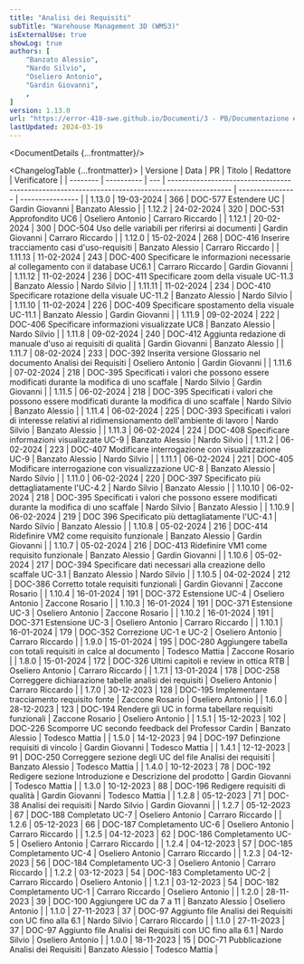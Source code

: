 ```yaml
---
title: "Analisi dei Requisiti"
subTitle: "Warehouse Management 3D (WMS3)"
isExternalUse: true
showLog: true
authors: [
	"Banzato Alessio",
	"Nardo Silvio",
	"Oseliero Antonio",
	"Gardin Giovanni",
	,
]
version: 1.13.0
url: "https://error-418-swe.github.io/Documenti/3 - PB/Documentazione esterna/Analisi dei Requisiti_v1.13.0.pdf"
lastUpdated: 2024-03-19
---
```



<DocumentDetails {...frontmatter}/>

<ChangelogTable {...frontmatter}>
| Versione | Data       | PR  | Titolo                                                                                          | Redattore        | Verificatore     |
| -------- | ---------- | --- | ----------------------------------------------------------------------------------------------- | ---------------- | ---------------- |
| 1.13.0   | 19-03-2024 | 366 | DOC-577 Estendere UC                                                                            | Gardin Giovanni  | Banzato Alessio  |
| 1.12.2   | 24-02-2024 | 320 | DOC-531 Approfondito UC6                                                                        | Oseliero Antonio | Carraro Riccardo |
| 1.12.1   | 20-02-2024 | 300 | DOC-504 Uso delle variabili per riferirsi ai documenti                                          | Gardin Giovanni  | Carraro Riccardo |
| 1.12.0   | 15-02-2024 | 268 | DOC-416 Inserire tracciamento casi d'uso-requisiti                                              | Banzato Alessio  | Carraro Riccardo |
| 1.11.13  | 11-02-2024 | 243 | DOC-400 Specificare le informazioni necessarie al collegamento con il database UC6.1            | Carraro Riccardo | Gardin Giovanni  |
| 1.11.12  | 11-02-2024 | 236 | DOC-411 Specificare zoom della visuale UC-11.3                                                  | Banzato Alessio  | Nardo Silvio     |
| 1.11.11  | 11-02-2024 | 234 | DOC-410 Specificare rotazione della visuale UC-11.2                                             | Banzato Alessio  | Nardo Silvio     |
| 1.11.10  | 11-02-2024 | 226 | DOC-409 Specificare spostamento della visuale UC-11.1                                           | Banzato Alessio  | Gardin Giovanni  |
| 1.11.9   | 09-02-2024 | 222 | DOC-406 Specificare informazioni visualizzate UC8                                               | Banzato Alessio  | Nardo Silvio     |
| 1.11.8   | 09-02-2024 | 240 | DOC-412 Aggiunta redazione di manuale d'uso ai requisiti di qualità                             | Gardin Giovanni  | Banzato Alessio  |
| 1.11.7   | 08-02-2024 | 233 | DOC-392 Inserita versione Glossario nel documento Analisi dei Requisiti                         | Oseliero Antonio | Gardin Giovanni  |
| 1.11.6   | 07-02-2024 | 218 | DOC-395 Specificati i valori che possono essere modificati durante la modifica di uno scaffale  | Nardo Silvio     | Gardin Giovanni  |
| 1.11.5   | 06-02-2024 | 218 | DOC-395 Specificati i valori che possono essere modificati durante la modifica di uno scaffale  | Nardo Silvio     | Banzato Alessio  |
| 1.11.4   | 06-02-2024 | 225 | DOC-393 Specificati i valori di interesse relativi al ridimensionamento dell'ambiente di lavoro | Nardo Silvio     | Banzato Alessio  |
| 1.11.3   | 06-02-2024 | 224 | DOC-408 Specificare informazioni visualizzate UC-9                                              | Banzato Alessio  | Nardo Silvio     |
| 1.11.2   | 06-02-2024 | 223 | DOC-407 Modificare interrogazione con visualizzazione UC-9                                      | Banzato Alessio  | Nardo Silvio     |
| 1.11.1   | 06-02-2024 | 221 | DOC-405 Modificare interrogazione con visualizzazione UC-8                                      | Banzato Alessio  | Nardo Silvio     |
| 1.11.0   | 06-02-2024 | 220 | DOC-397 Specificato più dettagliatamente l'UC-4.2                                               | Nardo Silvio     | Banzato Alessio  |
| 1.10.10  | 06-02-2024 | 218 | DOC-395 Specificati i valori che possono essere modificati durante la modifica di uno scaffale  | Nardo Silvio     | Banzato Alessio  |
| 1.10.9   | 06-02-2024 | 219 | DOC 396 Specificato più dettagliatamente l'UC-4.1                                               | Nardo Silvio     | Banzato Alessio  |
| 1.10.8   | 05-02-2024 | 216 | DOC-414 Ridefinire VM2 come requisito funzionale                                                | Banzato Alessio  | Gardin Giovanni  |
| 1.10.7   | 05-02-2024 | 216 | DOC-413 Ridefinire VM1 come requisito funzionale                                                | Banzato Alessio  | Gardin Giovanni  |
| 1.10.6   | 05-02-2024 | 217 | DOC-394 Specificare dati necessari alla creazione dello scaffale UC-3.1                         | Banzato Alessio  | Nardo Silvio     |
| 1.10.5   | 04-02-2024 | 212 | DOC-386 Corretto totale requisiti funzionali                                                    | Gardin Giovanni  | Zaccone Rosario  |
| 1.10.4   | 16-01-2024 | 191 | DOC-372 Estensione UC-4                                                                         | Oseliero Antonio | Zaccone Rosario  |
| 1.10.3   | 16-01-2024 | 191 | DOC-371 Estensione UC-3                                                                         | Oseliero Antonio | Zaccone Rosario  |
| 1.10.2   | 16-01-2024 | 191 | DOC-371 Estensione UC-3                                                                         | Oseliero Antonio | Carraro Riccardo |
| 1.10.1   | 16-01-2024 | 179 | DOC-352 Correzione UC-1 e UC-2                                                                  | Oseliero Antonio | Carraro Riccardo |
| 1.9.0    | 15-01-2024 | 195 | DOC-280 Aggiungere tabella con totali requisiti in calce al documento                           | Todesco Mattia   | Zaccone Rosario  |
| 1.8.0    | 15-01-2024 | 172 | DOC-326 Ultimi capitoli e review in ottica RTB                                                  | Oseliero Antonio | Carraro Riccardo |
| 1.7.1    | 13-01-2024 | 178 | DOC-258 Correggere dichiarazione tabelle analisi dei requisiti                                  | Oseliero Antonio | Carraro Riccardo |
| 1.7.0    | 30-12-2023 | 128 | DOC-195 Implementare tracciamento requisito fonte                                               | Zaccone Rosario  | Oseliero Antonio |
| 1.6.0    | 28-12-2023 | 123 | DOC-194 Rendere gli UC in forma tabellare requisiti funzionali                                  | Zaccone Rosario  | Oseliero Antonio |
| 1.5.1    | 15-12-2023 | 102 | DOC-226 Scomporre UC secondo feedback del Professor Cardin                                      | Banzato Alessio  | Todesco Mattia   |
| 1.5.0    | 14-12-2023 | 94  | DOC-197 Definzione requisiti di vincolo                                                         | Gardin Giovanni  | Todesco Mattia   |
| 1.4.1    | 12-12-2023 | 91  | DOC-250 Correggere sezione degli UC del file Analisi dei requisiti                              | Banzato Alessio  | Todesco Mattia   |
| 1.4.0    | 10-12-2023 | 78  | DOC-192 Redigere sezione Introduzione e Descrizione del prodotto                                | Gardin Giovanni  | Todesco Mattia   |
| 1.3.0    | 10-12-2023 | 88  | DOC-196 Redigere requisiti di qualità                                                           | Gardin Giovanni  | Todesco Mattia   |
| 1.2.8    | 05-12-2023 | 71  | DOC-38 Analisi dei requisiti                                                                    | Nardo Silvio     | Gardin Giovanni  |
| 1.2.7    | 05-12-2023 | 67  | DOC-188 Completato UC-7                                                                         | Oseliero Antonio | Carraro Riccardo |
| 1.2.6    | 05-12-2023 | 66  | DOC-187 Completamento UC-6                                                                      | Oseliero Antonio | Carraro Riccardo |
| 1.2.5    | 04-12-2023 | 62  | DOC-186 Completamento UC-5                                                                      | Oseliero Antonio | Carraro Riccardo |
| 1.2.4    | 04-12-2023 | 57  | DOC-185 Completamento UC-4                                                                      | Oseliero Antonio | Carraro Riccardo |
| 1.2.3    | 04-12-2023 | 56  | DOC-184 Completamento UC-3                                                                      | Oseliero Antonio | Carraro Riccardo |
| 1.2.2    | 03-12-2023 | 54  | DOC-183 Completamento UC-2                                                                      | Carraro Riccardo | Oseliero Antonio |
| 1.2.1    | 03-12-2023 | 54  | DOC-182 Completamento UC-1                                                                      | Carraro Riccardo | Oseliero Antonio |
| 1.2.0    | 28-11-2023 | 39  | DOC-100 Aggiungere UC da 7 a 11                                                                 | Banzato Alessio  | Oseliero Antonio |
| 1.1.0    | 27-11-2023 | 37  | DOC-97 Aggiunto file Analisi dei Requisiti con UC fino alla 6.1                                 | Nardo Silvio     | Carraro Riccardo |
| 1.1.0    | 27-11-2023 | 37  | DOC-97 Aggiunto file Analisi dei Requisiti con UC fino alla 6.1                                 | Nardo Silvio     | Oseliero Antonio |
| 1.0.0    | 18-11-2023 | 15  | DOC-71 Pubblicazione Analisi dei Requisiti                                                      | Banzato Alessio  | Todesco Mattia   |
</ChangelogTable>


